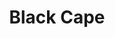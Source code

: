 ---
title: "Black Cape"
meta_title: "Black Cape craft"
description: "Craft de Black Cape"
rank: "d"
draft: false
name: "Black Cape"
recipe_img: "https://wiki.pokexgames.com/images/b/bc/Black_Cape.png"
level: 37
craft_time: 1200
result: 1
value_npc: 1
ingredients:
  - name: "Belt Of Champion"
    quantity: 3
    item_img: "https://wiki.pokexgames.com/images/2/2e/Belt_Of_Champion.png"
    value_npc: 1
  - name: "Black Dye"
    quantity: 3
    item_img: "https://wiki.pokexgames.com/images/4/4c/Black_Dye.png"
    value_npc: 1
  - name: "Kick Machine"
    quantity: 45
    item_img: "https://wiki.pokexgames.com/images/0/0d/Kick_Machine.png"
    value_npc: 1
  - name: "Refined Style Point"
    quantity: 80
    item_img: "https://wiki.pokexgames.com/images/6/6b/Refined_style_point.png"
    value_npc: 1
---